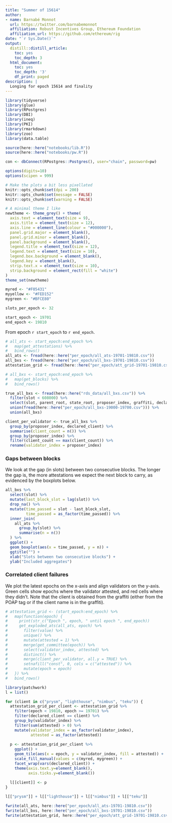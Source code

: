 ```yaml
---
title: "Summer of 15614"
author:
- name: Barnabé Monnot
  url: https://twitter.com/barnabemonnot
  affiliation: Robust Incentives Group, Ethereum Foundation
  affiliation_url: https://github.com/ethereum/rig
date: "`r Sys.Date()`"
output:
  distill::distill_article:
    toc: yes
    toc_depth: 3
  html_document:
    toc: yes
    toc_depth: '3'
    df_print: paged
description: |
  Longing for epoch 15614 and finality
---
```


```r
library(tidyverse)
library(glue)
library(RPostgres)
library(DBI)
library(ineq)
library(PKI)
library(rmarkdown)
library(zoo)
library(data.table)

source(here::here("notebooks/lib.R"))
source(here::here("notebooks/pw.R"))

con <- dbConnect(RPostgres::Postgres(), user="chain", password=pw)

options(digits=10)
options(scipen = 999) 

# Make the plots a bit less pixellated
knitr::opts_chunk$set(dpi = 200)
knitr::opts_chunk$set(message = FALSE)
knitr::opts_chunk$set(warning = FALSE)

# A minimal theme I like
newtheme <- theme_grey() + theme(
  axis.text = element_text(size = 9),
  axis.title = element_text(size = 12),
  axis.line = element_line(colour = "#000000"),
  panel.grid.major = element_blank(),
  panel.grid.minor = element_blank(),
  panel.background = element_blank(),
  legend.title = element_text(size = 12),
  legend.text = element_text(size = 10),
  legend.box.background = element_blank(),
  legend.key = element_blank(),
  strip.text.x = element_text(size = 10),
  strip.background = element_rect(fill = "white")
)
theme_set(newtheme)

myred <- "#F05431"
myyellow <- "#FED152"
mygreen <- "#BFCE80"

slots_per_epoch <- 32
```

```r
start_epoch <- 19701
end_epoch <- 19810
```

From epoch `r start_epoch` to `r end_epoch`.

```r
# all_ats <- start_epoch:end_epoch %>%
#   map(get_attestations) %>%
#   bind_rows()
all_ats <- fread(here::here("per_epoch/all_ats-19701-19810.csv"))
all_bxs <- fread(here::here("per_epoch/all_bxs-19701-19810.csv"))
attestation_grid <- fread(here::here("per_epoch/att_grid-19701-19810.csv"))
```

```r
# all_bxs <- start_epoch:end_epoch %>%
#   map(get_blocks) %>%
#   bind_rows()
```

```r
true_all_bxs <- fread(here::here("rds_data/all_bxs.csv")) %>%
  filter(slot < 608000) %>%
  select(slot, parent_root, state_root, proposer_index, graffiti, declared_client) %>%
  union(fread(here::here("per_epoch/all_bxs-19000-19700.csv"))) %>%
  union(all_bxs)
```

```r
client_per_validator <- true_all_bxs %>%
  group_by(proposer_index, declared_client) %>%
  summarise(client_count = n()) %>%
  group_by(proposer_index) %>%
  filter(client_count == max(client_count)) %>%
  rename(validator_index = proposer_index)
```

### Gaps between blocks

We look at the gap (in slots) between two consecutive blocks. The longer the gap is, the more attestations we expect the next block to carry, as evidenced by the boxplots below.

```r
all_bxs %>%
  select(slot) %>%
  mutate(last_block_slot = lag(slot)) %>%
  drop_na() %>%
  mutate(time_passed = slot - last_block_slot,
         time_passed = as_factor(time_passed)) %>%
  inner_join(
    all_ats %>%
      group_by(slot) %>%
      summarise(n = n())
  ) %>%
  ggplot() +
  geom_boxplot(aes(x = time_passed, y = n)) +
  ggtitle("") +
  xlab("Slots between two consecutive blocks") +
  ylab("Included aggregates")
```

### Correlated client failures

We plot the latest epochs on the x-axis and align validators on the y-axis. Green cells show epochs where the validator attested, and red cells where they didn't. Note that the client is obtained from the graffiti (either from the POAP tag or if the client name is in the graffiti).

```r
# attestation_grid <- (start_epoch:end_epoch) %>%
#   map(function(epoch) {
#     print(str_c("Epoch ", epoch, " until epoch ", end_epoch))
#     get_exploded_ats(all_ats, epoch) %>%
#       filter(value) %>%
#       unique() %>%
#       mutate(attested = 1) %>%
#       merge(get_committee(epoch)) %>%
#       select(validator_index, attested) %>%
#       distinct() %>%
#       merge(client_per_validator, all.y = TRUE) %>%
#       setnafill("const", 0, cols = c("attested")) %>%
#       mutate(epoch = epoch)
#   }) %>%
#   bind_rows()
```

```r
library(patchwork)
l = list()

for (client in c("prysm", "lighthouse", "nimbus", "teku")) {
  attestation_grid_per_client <- attestation_grid %>%
    filter(epoch < 19810, epoch >= 19701) %>%
    filter(declared_client == client) %>%
    group_by(validator_index) %>%
    filter(sum(attested) > 0) %>%
    mutate(validator_index = as_factor(validator_index),
           attested = as_factor(attested))
  
  p <- attestation_grid_per_client %>%
    ggplot() +
    geom_tile(aes(x = epoch, y = validator_index, fill = attested)) +
    scale_fill_manual(values = c(myred, mygreen)) +
    facet_wrap(vars(declared_client)) +
    theme(axis.text.y=element_blank(),
          axis.ticks.y=element_blank())
  
  l[[client]] <- p
}

l[["prysm"]] + l[["lighthouse"]] + l[["nimbus"]] + l[["teku"]]
```

```r
fwrite(all_ats, here::here("per_epoch/all_ats-19701-19810.csv"))
fwrite(all_bxs, here::here("per_epoch/all_bxs-19701-19810.csv"))
fwrite(attestation_grid, here::here("per_epoch/att_grid-19701-19810.csv"))
```


















